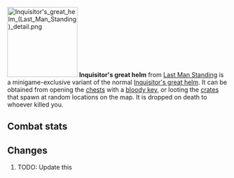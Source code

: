 {{Infobox Item
|name = Inquisitor's great helm
|image = [[File:Inquisitor's great helm (Last Man Standing).png]]
|release = [[06 February]] [[2020]]
|update = Last Man Standing Beta and Splashing Restrictions  # TODO: Update this
|members = No
|quest = No
|tradeable = No
|placeholder = No
|equipable = Yes
|stackable = No
|noteable = Yes
|options = Wield, Drop   # TODO: Update this
|examine = The great helmet of the turncloak justiciar.
|value = 20
|alchable = No
|weight = 2.721
|id = 27195
}}
[[File:Inquisitor's great helm (Last Man Standing) detail.png|160px|left]]
'''Inquisitor's great helm''' from [[Last Man Standing]] is a minigame-exclusive variant of the normal [[Inquisitor's great helm]]. It can be obtained from opening the [[Chest (Last Man Standing)|chests]] with a [[bloody key]], or looting the [[Crate (Last Man Standing)|crates]] that spawn at random locations on the map. It is dropped on death to whoever killed you.

==Combat stats==
{{Infobox Bonuses
|astab = -2
|aslash = -2
|acrush = 8
|amagic = -5
|arange = -5
|dstab = 19
|dslash = 10
|dcrush = 21
|dmagic = 0
|drange = 12
|str = 4
|rstr = 0
|mdmg = 0
|prayer = 1
|slot = head
|image = [[File:Inquisitor's great helm equipped male.png|160px]]
|altimage = [[File:Inquisitor's great helm equipped female.png|160px]]
}}



==Changes==
# TODO: Update this
{{Subject changes header}}
{{Subject changes
|date = 4 August 2016
|update = Last Man Standing
|change = The item was made fully available with the release of Last Man Standing.
}}
{{Subject changes footer}}

{{Last Man Standing In-game Items}}